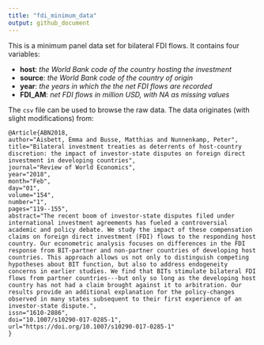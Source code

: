 ```yaml
---
title: "fdi_minimum_data"
output: github_document
---
```


This is a minimum panel data set for bilateral FDI flows. It contains four variables:

- **host**: *the World Bank code of the country hosting the investment*
- **source**: *the World Bank code of the country of origin*
- **year**: *the years in which the the net FDI flows are recorded*
- **FDI_AM**: *net FDI flows in million USD, with NA as missing values*

The ```csv``` file can be used to browse the raw data. The data originates (with slight modifications) from: 

```
@Article{ABN2018,
author="Aisbett, Emma and Busse, Matthias and Nunnenkamp, Peter",
title="Bilateral investment treaties as deterrents of host-country discretion: the impact of investor-state disputes on foreign direct investment in developing countries",
journal="Review of World Economics",
year="2018",
month="Feb",
day="01",
volume="154",
number="1",
pages="119--155",
abstract="The recent boom of investor-state disputes filed under international investment agreements has fueled a controversial academic and policy debate. We study the impact of these compensation claims on foreign direct investment (FDI) flows to the responding host country. Our econometric analysis focuses on differences in the FDI response from BIT-partner and non-partner countries of developing host countries. This approach allows us not only to distinguish competing hypotheses about BIT function, but also to address endogeneity concerns in earlier studies. We find that BITs stimulate bilateral FDI flows from partner countries---but only so long as the developing host country has not had a claim brought against it to arbitration. Our results provide an additional explanation for the policy-changes observed in many states subsequent to their first experience of an investor-state dispute.",
issn="1610-2886",
doi="10.1007/s10290-017-0285-1",
url="https://doi.org/10.1007/s10290-017-0285-1"
}
```